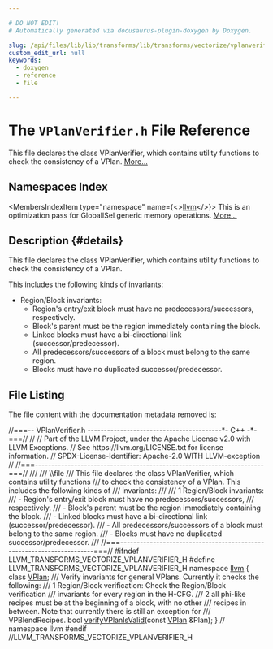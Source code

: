 ```yaml
---

# DO NOT EDIT!
# Automatically generated via docusaurus-plugin-doxygen by Doxygen.

slug: /api/files/lib/lib/transforms/lib/transforms/vectorize/vplanverifier-h
custom_edit_url: null
keywords:
  - doxygen
  - reference
  - file

---
```





# The `VPlanVerifier.h` File Reference

<DoxygenPage pluginConfig={pluginConfig}>

This file declares the class VPlanVerifier, which contains utility functions to check the consistency of a VPlan. <a href="#details">More...</a>

## Namespaces Index

<MembersIndex>

<MembersIndexItem
  type="namespace"
  name={<><a href="/docs/api/namespaces/llvm">llvm</a></>}>
This is an optimization pass for GlobalISel generic memory operations. <a href="/docs/api/namespaces/llvm/#details">More...</a>
</MembersIndexItem>

</MembersIndex>

## Description {#details}

This file declares the class VPlanVerifier, which contains utility functions to check the consistency of a VPlan.

This includes the following kinds of invariants:


<ul>
<li>Region/Block invariants:
<ul>
<li>Region&#39;s entry/exit block must have no predecessors/successors, respectively.</li>
<li>Block&#39;s parent must be the region immediately containing the block.</li>
<li>Linked blocks must have a bi-directional link (successor/predecessor).</li>
<li>All predecessors/successors of a block must belong to the same region.</li>
<li>Blocks must have no duplicated successor/predecessor.</li>
</ul></li>
</ul>

## File Listing

The file content with the documentation metadata removed is:

<ProgramListing>

<Link id="l00001" /><CodeLine lineNumber="1"><span class="doxyHighlightComment">//===-- VPlanVerifier.h -----------------------------------------&#42;- C++ -&#42;-===//</span></CodeLine>
<Link id="l00002" /><CodeLine lineNumber="2"><span class="doxyHighlightComment">//</span></CodeLine>
<Link id="l00003" /><CodeLine lineNumber="3"><span class="doxyHighlightComment">// Part of the LLVM Project, under the Apache License v2.0 with LLVM Exceptions.</span></CodeLine>
<Link id="l00004" /><CodeLine lineNumber="4"><span class="doxyHighlightComment">// See https://llvm.org/LICENSE.txt for license information.</span></CodeLine>
<Link id="l00005" /><CodeLine lineNumber="5"><span class="doxyHighlightComment">// SPDX-License-Identifier: Apache-2.0 WITH LLVM-exception</span></CodeLine>
<Link id="l00006" /><CodeLine lineNumber="6"><span class="doxyHighlightComment">//</span></CodeLine>
<Link id="l00007" /><CodeLine lineNumber="7"><span class="doxyHighlightComment">//===----------------------------------------------------------------------===//</span></CodeLine>
<Link id="l00008" /><CodeLine lineNumber="8"><span class="doxyHighlightComment">///</span></CodeLine>
<Link id="l00009" /><CodeLine lineNumber="9"><span class="doxyHighlightComment">/// \\file</span></CodeLine>
<Link id="l00010" /><CodeLine lineNumber="10"><span class="doxyHighlightComment">/// This file declares the class VPlanVerifier, which contains utility functions</span></CodeLine>
<Link id="l00011" /><CodeLine lineNumber="11"><span class="doxyHighlightComment">/// to check the consistency of a VPlan. This includes the following kinds of</span></CodeLine>
<Link id="l00012" /><CodeLine lineNumber="12"><span class="doxyHighlightComment">/// invariants:</span></CodeLine>
<Link id="l00013" /><CodeLine lineNumber="13"><span class="doxyHighlightComment">///</span></CodeLine>
<Link id="l00014" /><CodeLine lineNumber="14"><span class="doxyHighlightComment">/// 1 Region/Block invariants:</span></CodeLine>
<Link id="l00015" /><CodeLine lineNumber="15"><span class="doxyHighlightComment">///   - Region&#39;s entry/exit block must have no predecessors/successors,</span></CodeLine>
<Link id="l00016" /><CodeLine lineNumber="16"><span class="doxyHighlightComment">///     respectively.</span></CodeLine>
<Link id="l00017" /><CodeLine lineNumber="17"><span class="doxyHighlightComment">///   - Block&#39;s parent must be the region immediately containing the block.</span></CodeLine>
<Link id="l00018" /><CodeLine lineNumber="18"><span class="doxyHighlightComment">///   - Linked blocks must have a bi-directional link (successor/predecessor).</span></CodeLine>
<Link id="l00019" /><CodeLine lineNumber="19"><span class="doxyHighlightComment">///   - All predecessors/successors of a block must belong to the same region.</span></CodeLine>
<Link id="l00020" /><CodeLine lineNumber="20"><span class="doxyHighlightComment">///   - Blocks must have no duplicated successor/predecessor.</span></CodeLine>
<Link id="l00021" /><CodeLine lineNumber="21"><span class="doxyHighlightComment">///</span></CodeLine>
<Link id="l00022" /><CodeLine lineNumber="22"><span class="doxyHighlightComment">//===----------------------------------------------------------------------===//</span></CodeLine>
<Link id="l00023" /><CodeLine lineNumber="23"></CodeLine>
<Link id="l00024" /><CodeLine lineNumber="24"><span class="doxyHighlightPreprocessor">#ifndef LLVM&#95;TRANSFORMS&#95;VECTORIZE&#95;VPLANVERIFIER&#95;H</span></CodeLine>
<Link id="l00025" /><CodeLine lineNumber="25"><span class="doxyHighlightPreprocessor">#define LLVM&#95;TRANSFORMS&#95;VECTORIZE&#95;VPLANVERIFIER&#95;H</span></CodeLine>
<Link id="l00026" /><CodeLine lineNumber="26"></CodeLine>
<Link id="l00027" /><CodeLine lineNumber="27"><span class="doxyHighlightKeyword">namespace </span><span class="doxyHighlight"><a href="/docs/api/namespaces/llvm">llvm</a> &#123;</span></CodeLine>
<Link id="l00028" /><CodeLine lineNumber="28"><span class="doxyHighlightKeyword">class </span><span class="doxyHighlight"><a href="/docs/api/classes/llvm/vplan">VPlan</a>;</span></CodeLine>
<Link id="l00029" /><CodeLine lineNumber="29"></CodeLine>
<Link id="l00030" /><CodeLine lineNumber="30"><span class="doxyHighlightComment">/// Verify invariants for general VPlans. Currently it checks the following:</span></CodeLine>
<Link id="l00031" /><CodeLine lineNumber="31"><span class="doxyHighlightComment">/// 1 Region/Block verification: Check the Region/Block verification</span></CodeLine>
<Link id="l00032" /><CodeLine lineNumber="32"><span class="doxyHighlightComment">/// invariants for every region in the H-CFG.</span></CodeLine>
<Link id="l00033" /><CodeLine lineNumber="33"><span class="doxyHighlightComment">/// 2 all phi-like recipes must be at the beginning of a block, with no other</span></CodeLine>
<Link id="l00034" /><CodeLine lineNumber="34"><span class="doxyHighlightComment">/// recipes in between. Note that currently there is still an exception for</span></CodeLine>
<Link id="l00035" /><CodeLine lineNumber="35"><span class="doxyHighlightComment">/// VPBlendRecipes.</span></CodeLine>
<Link id="l00036" /><CodeLine lineNumber="36"><span class="doxyHighlightKeywordType">bool</span><span class="doxyHighlight"> <a href="/docs/api/namespaces/llvm/#af5f1d1b7df16dee92c5b56c26e322b89">verifyVPlanIsValid</a>(</span><span class="doxyHighlightKeyword">const</span><span class="doxyHighlight"> <a href="/docs/api/classes/llvm/vplan">VPlan</a> &amp;Plan);</span></CodeLine>
<Link id="l00037" /><CodeLine lineNumber="37"></CodeLine>
<Link id="l00038" /><CodeLine lineNumber="38"><span class="doxyHighlight">&#125; </span><span class="doxyHighlightComment">// namespace llvm</span></CodeLine>
<Link id="l00039" /><CodeLine lineNumber="39"></CodeLine>
<Link id="l00040" /><CodeLine lineNumber="40"><span class="doxyHighlightPreprocessor">#endif </span><span class="doxyHighlightComment">//LLVM&#95;TRANSFORMS&#95;VECTORIZE&#95;VPLANVERIFIER&#95;H</span></CodeLine>

</ProgramListing>


</DoxygenPage>
